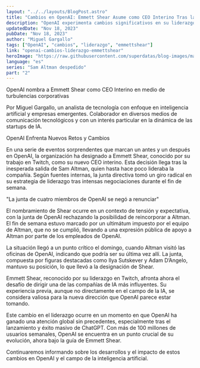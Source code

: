 ```yaml
---
layout: "../../layouts/BlogPost.astro"
title: "Cambios en OpenAI: Emmett Shear Asume como CEO Interino Tras la Salida de Sam Altman"
description: "OpenAI experimenta cambios significativos en su liderazgo: Emmett Shear, ex CEO y cofundador de Twitch, ha sido nombrado CEO interino. Este cambio sigue a la sorpresiva salida de Sam Altman, y se produce en medio de un periodo de intensas negociaciones y decisiones estratégicas."
updatedDate: "Nov 18, 2023"
pubDate: "Nov 18, 2023"
author: "Miguel Gargallo"
tags: ["OpenAI", "cambios", "liderazgo", "emmettshear"]
link: "openai-cambios-liderazgo-emmettshear"
heroImage: "https://raw.githubusercontent.com/superdatas/blog-images/main/openai-chatgpt-samaltman-despedido.png"
language: "es"
series: "Sam Altman despedido"
part: "2"
---
```


OpenAI nombra a Emmett Shear como CEO Interino en medio de turbulencias corporativas

Por Miguel Gargallo, un analista de tecnología con enfoque en inteligencia artificial y empresas emergentes. Colaborador en diversos medios de comunicación tecnológicos y con un interés particular en la dinámica de las startups de IA.

OpenAI Enfrenta Nuevos Retos y Cambios

En una serie de eventos sorprendentes que marcan un antes y un después en OpenAI, la organización ha designado a Emmett Shear, conocido por su trabajo en Twitch, como su nuevo CEO interino. Esta decisión llega tras la inesperada salida de Sam Altman, quien hasta hace poco lideraba la compañía. Según fuentes internas, la junta directiva tomó un giro radical en su estrategia de liderazgo tras intensas negociaciones durante el fin de semana.

"La junta de cuatro miembros de OpenAI se negó a renunciar"

El nombramiento de Shear ocurre en un contexto de tensión y expectativa, con la junta de OpenAI rechazando la posibilidad de reincorporar a Altman. El fin de semana estuvo marcado por un ultimátum impuesto por el equipo de Altman, que no se cumplió, llevando a una expresión pública de apoyo a Altman por parte de los empleados de OpenAI.

La situación llegó a un punto crítico el domingo, cuando Altman visitó las oficinas de OpenAI, indicando que podría ser su última vez allí. La junta, compuesta por figuras destacadas como Ilya Sutskever y Adam D’Angelo, mantuvo su posición, lo que llevó a la designación de Shear.

Emmett Shear, reconocido por su liderazgo en Twitch, afronta ahora el desafío de dirigir una de las compañías de IA más influyentes. Su experiencia previa, aunque no directamente en el campo de la IA, se considera valiosa para la nueva dirección que OpenAI parece estar tomando.

Este cambio en el liderazgo ocurre en un momento en que OpenAI ha ganado una atención global sin precedentes, especialmente tras el lanzamiento y éxito masivo de ChatGPT. Con más de 100 millones de usuarios semanales, OpenAI se encuentra en un punto crucial de su evolución, ahora bajo la guía de Emmett Shear.

Continuaremos informando sobre los desarrollos y el impacto de estos cambios en OpenAI y el campo de la inteligencia artificial.
